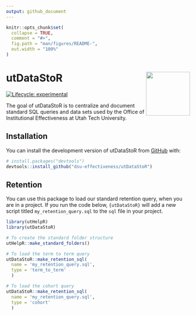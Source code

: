 ```yaml
---
output: github_document
---
```


<!-- README.md is generated from README.Rmd. Please edit that file -->
<!-- `devtools::build_readme()` to build the README.md --->

```r
knitr::opts_chunk$set(
  collapse = TRUE,
  comment = "#>",
  fig.path = "man/figures/README-",
  out.width = "100%"
)
```

# utDataStoR <img src="man/figures/README-ut_ie_logo.png" align="right" width="120" />

<!-- badges: start -->
[![Lifecycle: experimental](https://img.shields.io/badge/lifecycle-experimental-orange.svg)](https://lifecycle.r-lib.org/articles/stages.html#experimental)
<!-- badges: end -->

The goal of utDataStoR is to centralize and document standard SQL queries and data sets used by the Office of Institutional Effectiveness at Utah Tech University.

## Installation

You can install the development version of utDataStoR from [GitHub](https://github.com/) with:

``` r
# install.packages("devtools")
devtools::install_github("dsu-effectiveness/utDataStoR")
```

## Retention 

You can use this package to load our standard retention query, when you are in a project. If you run the code below, `{utDataStoR}` will add a new script titled `my_retention_query.sql` to the `sql` file in your project. 

```r
library(utHelpR)
library(utDataStoR)

# To create the standard folder structure
utHelpR::make_standard_folders()

# To load the term to term query
utDataStoR::make_retention_sql(
  name = 'my_retention_query.sql', 
  type = 'term_to_term'
  )

# To load the cohort query
utDataStoR::make_retention_sql(
  name = 'my_retention_query.sql', 
  type = 'cohort'
  )
```

